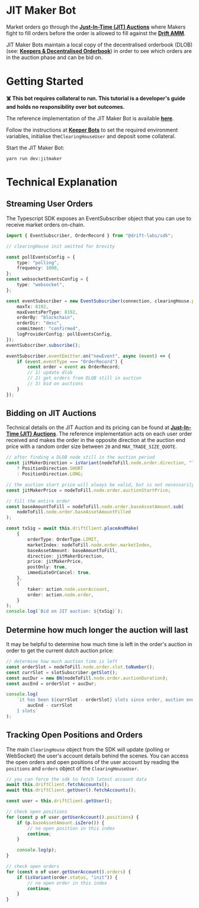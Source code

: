 # JIT Maker Bot

Market orders go through the [**Just-In-Time (JIT) Auctions**](/about-v2/jit-auctions) where Makers fight to fill orders before the order is allowed to fill against the [**Drift AMM**](/about-v2/drift-amm).

JIT Maker Bots maintain a local copy of the decentralised orderbook (DLOB) (see: [**Keepers & Decentralised Orderbook**](/about-v2/keepers-decentralized-orderbook-faq)) in order to see which orders are in the auction phase and can be bid on.

# Getting Started

**☠️ This bot requires collateral to run. This tutorial is a developer's guide and holds no responsibility over bot outcomes.**

The reference implementation of the JIT Maker Bot is available [**here**](https://github.com/drift-labs/keeper-bots-v2/blob/master/src/bots/jitMaker.ts).

Follow the instructions at [**Keeper Bots**](/about-v2/keepers) to set the required environment variables, initialise the`ClearingHouseUser` and deposit some collateral.

Start the JIT Maker Bot:

```shell
yarn run dev:jitmaker
```

# Technical Explanation

## Streaming User Orders

The Typescript SDK exposes an EventSubscriber object that you can use to receive market orders on-chain.

```typescript
import { EventSubscriber, OrderRecord } from "@drift-labs/sdk";

// clearingHouse init omitted for brevity

const pollEventsConfig = {
    type: "polling",
    frequency: 1000,
};
const websocketEventsConfig = {
    type: "websocket",
};

const eventSubscriber = new EventSubscriber(connection, clearingHouse.program, {
    maxTx: 8192,
    maxEventsPerType: 8192,
    orderBy: "blockchain",
    orderDir: "desc",
    commitment: "confirmed",
    logProviderConfig: pollEventsConfig,
});
eventSubscriber.subscribe();

eventSubscriber.eventEmitter.on("newEvent", async (event) => {
    if (event.eventType === "OrderRecord") {
        const order = event as OrderRecord;
        // 1) update dlob
        // 2) get orders from DLOB still in auction
        // 3) bid on auctions
    }
});
```

## Bidding on JIT Auctions

Technical details on the JIT Auction and its pricing can be found at [**Just-In-Time (JIT) Auctions**](/about-v2/jit-auctions). The reference implementation acts on each user order received and makes the order in the opposite direction at the auction end price with a random order size between `20` and `MAX_TRADE_SIZE_QUOTE`.

```typescript
// after finding a DLOB node still in the auction period
const jitMakerDirection = isVariant(nodeToFill.node.order.direction, "long")
    ? PositionDirection.SHORT
    : PositionDirection.LONG;

// the auction start price will always be valid, but is not necessarily the best price
const jitMakerPrice = nodeToFill.node.order.auctionStartPrice;

// fill the entire order
const baseAmountToFill = nodeToFill.node.order.baseAssetAmount.sub(
    nodeToFill.node.order.baseAssetAmountFilled
);

const txSig = await this.driftClient.placeAndMake(
    {
        orderType: OrderType.LIMIT,
        marketIndex: nodeToFill.node.order.marketIndex,
        baseAssetAmount: baseAmountToFill,
        direction: jitMakerDirection,
        price: jitMakerPrice,
        postOnly: true,
        immediateOrCancel: true,
    },
    {
        taker: action.node.userAccount,
        order: action.node.order,
    }
);
console.log(`Bid on JIT auction: ${txSig}`);
```

## Determine how much longer the auction will last

It may be helpful to determine how much time is left in the order's auction in order to get the current dutch auction price:

```typescript
// determine how much auction time is left
const orderSlot = nodeToFill.node.order.slot.toNumber();
const currSlot = slotSubscriber.getSlot();
const aucDur = new BN(nodeToFill.node.order.auctionDuration);
const aucEnd = orderSlot + aucDur;

console.log(
    `it has been ${currSlot - orderSlot} slots since order, auction ends in ${
        aucEnd - currSlot
    } slots`
);
```

## Tracking Open Positions and Orders

The main `ClearingHouse` object from the SDK will update (polling or WebSocket) the user's account details behind the scenes. You can access the open orders and open positions of the user account by reading the `positions` and `orders` object of the `ClearingHouseUser`.

```typescript
// you can force the sdk to fetch latest account data
await this.driftClient.fetchAccounts();
await this.driftClient.getUser().fetchAccounts();

const user = this.driftClient.getUser();

// check open positions
for (const p of user.getUserAccount().positions) {
    if (p.baseAssetAmount.isZero()) {
        // no open position in this index
        continue;
    }

    console.log(p);
}

// check open orders
for (const o of user.getUserAccount().orders) {
    if (isVariant(order.status, "init")) {
        // no open order in this index
        continue;
    }
}
```
